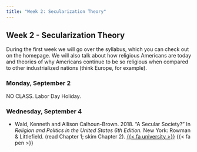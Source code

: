 ```yaml
---
title: "Week 2: Secularization Theory"
---
```


::: {.content-visible when-format="pdf"}

## Week 2 - Secularization Theory

:::

During the first week we will go over the syllabus, which you can check out on the homepage. We will also talk about how religious Americans are today and theories of why Americans continue to be so religious when compared to other industrialized nations (think Europe, for example).

### Monday, September 2

NO CLASS. Labor Day Holiday.


### Wednesday, September 4

- Wald, Kenneth and Allison Calhoun-Brown. 2018. "A Secular Society?" In *Religion and Politics in the United States 6th Edition.* New York: Rowman & Littlefield. (read Chapter 1; skim Chapter 2). [{{< fa university >}}](https://search.ebscohost.com/login.aspx?direct=true&AuthType=shib&db=nlebk&AN=341943&site=eds-live&scope=site&custid=asc1&ebv=EB&ppid=pp_1) {{< fa pen >}}